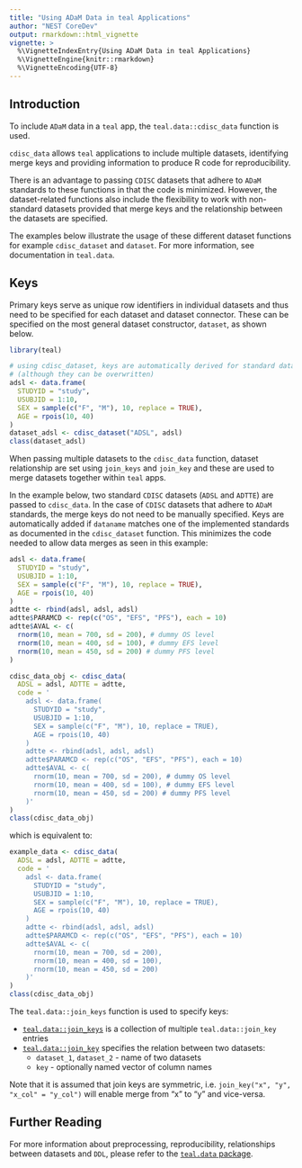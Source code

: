 ```yaml
---
title: "Using ADaM Data in teal Applications"
author: "NEST CoreDev"
output: rmarkdown::html_vignette
vignette: >
  %\VignetteIndexEntry{Using ADaM Data in teal Applications}
  %\VignetteEngine{knitr::rmarkdown}
  %\VignetteEncoding{UTF-8}
---
```


## Introduction

To include `ADaM` data in a `teal` app, the `teal.data::cdisc_data` function is used.

`cdisc_data` allows `teal` applications to include multiple datasets, identifying merge keys and providing information to produce R code for reproducibility.

There is an advantage to passing `CDISC` datasets that adhere to `ADaM` standards to these functions in that the code is minimized. However, the dataset-related functions also include the flexibility to work with non-standard datasets provided that merge keys and the relationship between the datasets are specified.

The examples below illustrate the usage of these different dataset functions for example `cdisc_dataset` and `dataset`. For more information, see documentation in `teal.data`.

## Keys

Primary keys serve as unique row identifiers in individual datasets and thus need to be specified for each dataset and dataset connector. These can be specified on the most general dataset constructor, `dataset`, as shown below.

```r
library(teal)

# using cdisc_dataset, keys are automatically derived for standard datanames
# (although they can be overwritten)
adsl <- data.frame(
  STUDYID = "study",
  USUBJID = 1:10,
  SEX = sample(c("F", "M"), 10, replace = TRUE),
  AGE = rpois(10, 40)
)
dataset_adsl <- cdisc_dataset("ADSL", adsl)
class(dataset_adsl)
```

When passing multiple datasets to the `cdisc_data` function, dataset relationship are set using `join_keys` and `join_key` and these are used to merge datasets together within `teal` apps.

In the example below, two standard `CDISC` datasets (`ADSL` and `ADTTE`) are passed to `cdisc_data`. In the case of `CDISC` datasets that adhere to `ADaM` standards, the merge keys do not need to be manually specified. Keys are automatically added if `dataname` matches one of the implemented standards as documented in the `cdisc_dataset` function. This minimizes the code needed to allow data merges as seen in this example:

```r
adsl <- data.frame(
  STUDYID = "study",
  USUBJID = 1:10,
  SEX = sample(c("F", "M"), 10, replace = TRUE),
  AGE = rpois(10, 40)
)
adtte <- rbind(adsl, adsl, adsl)
adtte$PARAMCD <- rep(c("OS", "EFS", "PFS"), each = 10)
adtte$AVAL <- c(
  rnorm(10, mean = 700, sd = 200), # dummy OS level
  rnorm(10, mean = 400, sd = 100), # dummy EFS level
  rnorm(10, mean = 450, sd = 200) # dummy PFS level
)

cdisc_data_obj <- cdisc_data(
  ADSL = adsl, ADTTE = adtte,
  code = '
    adsl <- data.frame(
      STUDYID = "study",
      USUBJID = 1:10,
      SEX = sample(c("F", "M"), 10, replace = TRUE),
      AGE = rpois(10, 40)
    )
    adtte <- rbind(adsl, adsl, adsl)
    adtte$PARAMCD <- rep(c("OS", "EFS", "PFS"), each = 10)
    adtte$AVAL <- c(
      rnorm(10, mean = 700, sd = 200), # dummy OS level
      rnorm(10, mean = 400, sd = 100), # dummy EFS level
      rnorm(10, mean = 450, sd = 200) # dummy PFS level
    )'
)
class(cdisc_data_obj)
```

which is equivalent to:
```r
example_data <- cdisc_data(
  ADSL = adsl, ADTTE = adtte,
  code = '
    adsl <- data.frame(
      STUDYID = "study",
      USUBJID = 1:10,
      SEX = sample(c("F", "M"), 10, replace = TRUE),
      AGE = rpois(10, 40)
    )
    adtte <- rbind(adsl, adsl, adsl)
    adtte$PARAMCD <- rep(c("OS", "EFS", "PFS"), each = 10)
    adtte$AVAL <- c(
      rnorm(10, mean = 700, sd = 200),
      rnorm(10, mean = 400, sd = 100),
      rnorm(10, mean = 450, sd = 200)
    )'
)
class(cdisc_data_obj)
```

The `teal.data::join_keys` function is used to specify keys:

- [`teal.data::join_keys`](https://insightsengineering.github.io/teal.data/latest-tag/reference/join_keys.html) is a collection of multiple `teal.data::join_key` entries
- [`teal.data::join_key`](https://insightsengineering.github.io/teal.data/latest-tag/reference/join_key.html) specifies the relation between two datasets:
  - `dataset_1`, `dataset_2` - name of two datasets
  - `key` - optionally named vector of column names

Note that it is assumed that join keys are symmetric, i.e. `join_key("x", "y", "x_col" = "y_col")` will enable merge from "x" to "y" and vice-versa.


## Further Reading

For more information about preprocessing, reproducibility, relationships between datasets and `DDL`, please refer to the [`teal.data` package](https://insightsengineering.github.io/teal.data/).

